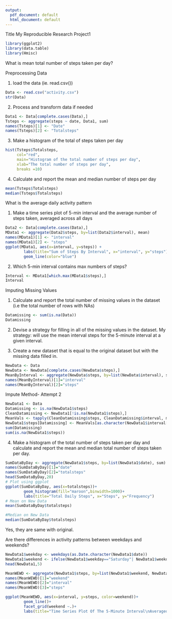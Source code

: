 ```yaml
---
output:
  pdf_document: default
  html_document: default
---
```


Title My Reproducible Research Project1 

```r
library(ggplot2)
library(data.table)
library(Hmisc)
```
What is mean total number of steps taken per day?

Preprocessing Data

1. load the data (ie. read.csv())
```r
Data <- read.csv("activity.csv")
str(Data)
```
2. Process and transform data if needed
```r
Data1 <- Data[complete.cases(Data),]
Tsteps <- aggregate(steps ~ date, Data1, sum)
names(Tsteps)[1] <- "Date"
names(Tsteps)[2] <- "Totalsteps"
```
3. Make a histogram of the total of steps taken per day
```r
hist(Tsteps$Totalsteps,
     col="red",
     main="Histogram of the total number of steps per day",
     xlab="The total number of steps per day",
     breaks =10)
```
4. Calculate and report the mean and median number of steps per day
```r
mean(Tsteps$Totalsteps)
median(Tsteps$Totalsteps)
```
What is the average daily activity pattern

1. Make a time series plot of 5-min interval and the average number of steps taken, averaged across all days
```r
Data2 <- Data[complete.cases(Data),]
MData1 <- aggregate(Data2$steps, by=list(Data2$interval), mean)
names(MData1)[1] <- "interval"
names(MData1)[2] <- "steps"
ggplot(MData1, aes(x=interval, y=steps)) + 
        labs(title="Sum of Steps By Interval", x="interval", y="steps")+
        geom_line(color="blue")
```
2. Which 5-min interval contains max numbers of steps?
```r
Interval <- MData1[which.max(MData1$steps),]
Interval
```
Imputing Missing Values

1. Calculate and report the total number of missing values in the dataset (i.e the total number of rows with NAs)
```r
Datamissing <- sum(is.na(Data))
Datamissing
```

2. Devise a strategy for filling in all of the missing values in the dataset.
My strategy: will use the mean interval steps for the 5-minute interval at a given interval.

3. Create a new dataset that is equal to the original dataset but with the missing data filled in.
```r
NewData <- Data
NewData <- NewData[complete.cases(NewData$steps),]
MeanByInterval <- aggregate(NewData$steps, by=list(NewData$interval), sum)
names(MeanByInterval)[1]="interval"
names(MeanByInterval)[2]="steps"
```
Impute Method- Attempt 2
```r
NewData1 <- Data
Datamissing <- is.na(NewData1$steps)
CleanDatamissing <- NewData1[!is.na(NewData1$steps),]
MeanVals <- tapply(CleanDatamissing$steps, CleanDatamissing$interval, mean, na.rm=TRUE, simplify=TRUE)
NewData1$steps[Datamissing] <- MeanVals[as.character(NewData1$interval[Datamissing])]
sum(Datamissing)
sum(is.na(NewData1$steps))
```

4. Make a histogram of the total number of steps taken per day and calculate and report the mean and median total number of steps taken per day.
```r
SumDataByDay <- aggregate(NewData1$steps, by=list(NewData1$date), sum)
names(SumDataByDay)[1]="date"
names(SumDataByDay)[2]="totalsteps"
head(SumDataByDay,20)
# Plot using ggplot
ggplot(SumDataByDay, aes(x=totalsteps))+
        geom_histogram(fill="maroon",binwidth=1000)+
        labs(title="Total Daily Steps", x="Steps", y="Frequency")
# Mean on New Data
mean(SumDataByDay$totalsteps)

#Median on New Data
median(SumDataByDay$totalsteps)
```
Yes, they are same with original.

Are there differences in activity patterns between weekdays and weekends?
```r
NewData1$weekday <- weekdays(as.Date.character(NewData1$date))
NewData1$weekend <- ifelse(NewData1$weekday=="Saturday"| NewData1$weekday=="Sunday","Weekend","Weekday")
head(NewData1,5)

MeanWEWD <- aggregate(NewData1$steps, by=list(NewData1$weekend, NewData1$interval), mean)
names(MeanWEWD)[1]="weekend"
names(MeanWEWD)[2]="interval"
names(MeanWEWD)[3]="steps"

ggplot(MeanWEWD, aes(x=interval, y=steps, color=weekend))+
        geom_line()+
        facet_grid(weekend ~.)+
        labs(title="Time Series Plot Of The 5-Minute Interval\nAveraged Across All Weekday Days or Weekend Days", x="interval", y="steps")
```

